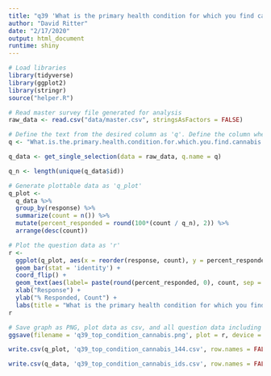 ```yaml
---
title: "q39 'What is the primary health condition for which you find cannabis to be helpful? (Please select one)'"
author: "David Ritter"
date: "2/17/2020"
output: html_document
runtime: shiny
---
```


```r
# Load libraries
library(tidyverse)
library(ggplot2)
library(stringr)
source("helper.R")
```

```r
# Read master survey file generated for analysis
raw_data <- read.csv("data/master.csv", stringsAsFactors = FALSE)
```

```r
# Define the text from the desired column as 'q'. Define the column where responses end as 'q_final_response' Select and the data as 'q_data'. Generate the question n, or # of unique respondents as 'q_n'
q <- "What.is.the.primary.health.condition.for.which.you.find.cannabis.to.be.helpful...Please.select.one."

q_data <- get_single_selection(data = raw_data, q.name = q)

q_n <- length(unique(q_data$id))
```

```r
# Generate plottable data as 'q_plot'
q_plot <-
  q_data %>%
  group_by(response) %>%
  summarize(count = n()) %>%
  mutate(percent_responded = round(100*(count / q_n), 2)) %>%
  arrange(desc(count))
```

```r
# Plot the question data as 'r'
r <- 
  ggplot(q_plot, aes(x = reorder(response, count), y = percent_responded)) +
  geom_bar(stat = 'identity') +
  coord_flip() +
  geom_text(aes(label= paste(round(percent_responded, 0), count, sep = "%:"))) +
  xlab("Response") +
  ylab("% Responded, Count") +
  labs(title = "What is the primary health condition for which you find cannabis to be helpful? (Please select one)", subtitle = q_n)
r
```

```r
# Save graph as PNG, plot data as csv, and all question data including response IDs as csv (change # at end of plot file to question n or q_n)
ggsave(filename = 'q39_top_condition_cannabis.png', plot = r, device = 'png')

write.csv(q_plot, 'q39_top_condition_cannabis_144.csv', row.names = FALSE)

write.csv(q_data, 'q39_top_condition_cannabis_ids.csv', row.names = FALSE)
```

